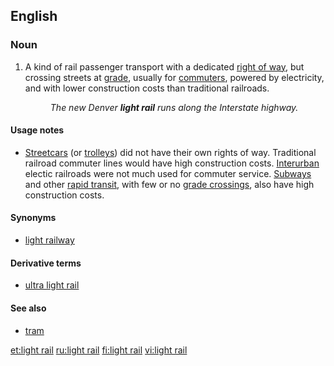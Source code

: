 {{wikipedia|Light rail}}
==English==

===Noun===
{{en-noun|head=[[light]] [[rail]]}}

# {{context|US|transport}} A kind of rail passenger transport with a dedicated [[right of way]], but crossing streets at [[grade]], usually for [[commuters]], powered by electricity, and with lower construction costs than traditional railroads.
#: ''The new Denver '''light rail''' runs along the Interstate highway.''

====Usage notes====
* [[streetcars|Streetcars]] (or [[trolleys]]) did not have their own rights of way. Traditional railroad commuter lines would have high construction costs. [[interurban|Interurban]] electic railroads were not much used for commuter service. [[subway|Subways]] and other [[rapid transit]], with few or no [[grade crossings]], also have high construction costs.

====Synonyms====
* [[light railway]] {{British}}

====Derivative terms====
* [[ultra light rail]]

====See also====
* [[tram]]

[[et:light rail]]
[[ru:light rail]]
[[fi:light rail]]
[[vi:light rail]]